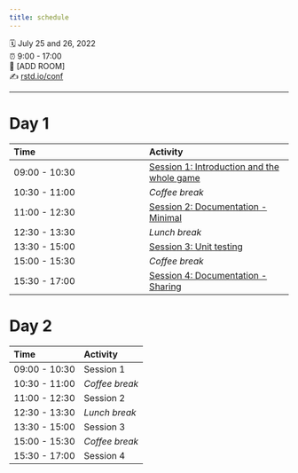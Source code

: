 ```yaml
---
title: schedule
---
```


🗓 July 25 and 26, 2022\
⏰ 9:00 - 17:00\
🏨 \[ADD ROOM\]\
✍️ [rstd.io/conf](http://rstd.io/conf)

------------------------------------------------------------------------
# Day 1

| Time          | Activity                                                                                 |
|:----------------------------------|:------------------------------------|
| 09:00 - 10:30 | [Session 1: Introduction and the whole game](materials/day-1-session-1-introduction.qmd) |
| 10:30 - 11:00 | *Coffee break*                                                                           |
| 11:00 - 12:30 | [Session 2: Documentation - Minimal](materials/day-1-session-2-doc-minimal.qmd)          |
| 12:30 - 13:30 | *Lunch break*                                                                            |
| 13:30 - 15:00 | [Session 3: Unit testing](materials/day-1-session-3-testing.qmd)                         |
| 15:00 - 15:30 | *Coffee break*                                                                           |
| 15:30 - 17:00 | [Session 4: Documentation - Sharing]()                                                   |

# Day 2

| Time          | Activity       |
|:--------------|:---------------|
| 09:00 - 10:30 | Session 1      |
| 10:30 - 11:00 | *Coffee break* |
| 11:00 - 12:30 | Session 2      |
| 12:30 - 13:30 | *Lunch break*  |
| 13:30 - 15:00 | Session 3      |
| 15:00 - 15:30 | *Coffee break* |
| 15:30 - 17:00 | Session 4      |


